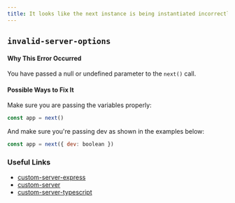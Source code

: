 ```yaml
---
title: It looks like the next instance is being instantiated incorrectly.
---
```


## `invalid-server-options`

#### Why This Error Occurred

You have passed a null or undefined parameter to the `next()` call.

#### Possible Ways to Fix It

Make sure you are passing the variables properly:

```js filename="server.js"
const app = next()
```

And make sure you're passing dev as shown in the examples below:

```js filename="server.js"
const app = next({ dev: boolean })
```

### Useful Links

- [custom-server-express](https://github.com/vercel/next.js/blob/6ca00bfe312c8d3fc5c20d25a9cd8d2741a29332/examples/custom-server-express/server.js#L6)
- [custom-server](https://github.com/vercel/next.js/blob/6ca00bfe312c8d3fc5c20d25a9cd8d2741a29332/examples/custom-server/server.js#L6)
- [custom-server-typescript](https://github.com/vercel/next.js/blob/6ca00bfe312c8d3fc5c20d25a9cd8d2741a29332/examples/custom-server-typescript/server/index.ts#L7)
